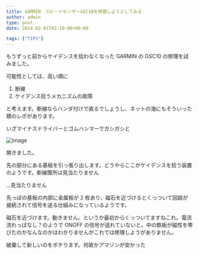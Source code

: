 ---
title: GARMIN　スピードセンサーGSC10を修理しようとしてみる
author: admin
type: post
date: 2014-02-01T02:10:00+00:00

tags: ["TIPS"]
---

もうずっと前からケイデンスを拾わなくなった GARMIN の GSC10 の修理を試みました。

可能性としては、高い順に

1. 断線
2. ケイデンス拾うメカニズムの故障

と考えます。断線ならハンダ付けで直るでしょうし、ネットの海にもそういった類のレポがあります。

いざマイナスドライバーとゴムハンマーでガシガシと

![image](IMG_20140201_174124.jpg)

開きました。

先の部分にある基板を引っ張り出します。どうやらここがケイデンスを拾う装置のようです。断線箇所は見当たりません

…見当たりません

先っぽの基板の内部に金属板が 2 枚あり、磁石を近づけるとくっついて回路が接続されて信号を送る仕組みになっているようです。

磁石を近づけます。動きません。というか最初からくっついてますねこれ。電流流れっぱなし？のようで ONOFF の信号が送れていないと。中の鉄板が磁性を帯びたのかなんなのかはわかりませんがこれでは修理しようがありません。

破棄して新しいのをポチります。何故かアマゾンが安かった

<linkBox
  isAmazonLink
  url="http://www.amazon.co.jp/exec/obidos/ASIN/B00JM6DKUA/gensobunya-22/ref=nosim/"
/>
